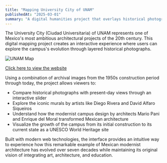 ```yaml
---
title: "Mapping University City of UNAM"
publishedAt: "2025-03-01"
summary: "A digital humanities project that overlays historical photographs of UNAM's University City campus to visualize its architectural evolution from 1950s to present day."
---
```


The University City (Ciudad Universitaria) of UNAM represents one of Mexico's most ambitious architectural projects of the 20th century. This digital mapping project creates an interactive experience where users can explore the campus's evolution through layered historical photographs.

<img
  src="/images/unam.png"
  alt="UNAM Map"
  className="rounded-lg"
  width={800}
  height={400}
/>

<div className="my-4 text-center">
  <a
    href="https://unam-zeta.vercel.app/"
    className="text-blue-500 hover:text-blue-700 underline"
    target="_blank"
    rel="noopener noreferrer"
  >
    Click here to view the website
  </a>
</div>

Using a combination of archival images from the 1950s construction period through today, the project allows viewers to:

- Compare historical photographs with present-day views through an interactive slider
- Explore the iconic murals by artists like Diego Rivera and David Alfaro Siqueiros
- Understand how the modernist campus design by architects Mario Pani and Enrique del Moral transformed Mexican architecture
- Visualize the growth of the campus from its initial construction to its current state as a UNESCO World Heritage site

Built with modern web technologies, the interface provides an intuitive way to experience how this remarkable example of Mexican modernist architecture has evolved over seven decades while maintaining its original vision of integrating art, architecture, and education.
